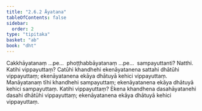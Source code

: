 ```yaml
---
title: "2.6.2 Āyatana"
tableOfContents: false
sidebar:
  order: 2
type: "tipitaka"
basket: "ab"
book: "dht"
---
```



<DynamicBreadcrumb />

<Division number="231" book="dht">

<Paragraph number="308" book="dht">
Cakkhāyatanaṃ …pe…  phoṭṭhabbāyatanaṃ …pe…  sampayuttanti? Natthi. Katihi vippayuttaṃ? Catūhi khandhehi ekenāyatanena sattahi dhātūhi vippayuttaṃ; ekenāyatanena ekāya dhātuyā kehici vippayuttaṃ.
</Paragraph>

</Division>
<Division number="232" book="dht">

<Paragraph number="309" book="dht">
Manāyatanaṃ tīhi khandhehi sampayuttaṃ; ekenāyatanena ekāya dhātuyā kehici sampayuttaṃ. Katihi vippayuttaṃ? Ekena khandhena dasahāyatanehi dasahi dhātūhi vippayuttaṃ; ekenāyatanena ekāya dhātuyā kehici vippayuttaṃ.
</Paragraph>
</Division>